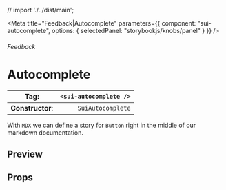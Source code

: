 
// import './../dist/main';

<Meta
	title="Feedback|Autocomplete"
	parameters={{
		component: "sui-autocomplete",
		options: { selectedPanel: "storybookjs/knobs/panel" }
	}}
/>

###### Feedback

# Autocomplete

| **Tag**:         | `<sui-autocomplete />` |
| ---------------- | ---------------------: |
| **Constructor**: |      `SuiAutocomplete` |

With `MDX` we can define a story for `Button` right in the middle of our
markdown documentation.

## Preview

## Props
